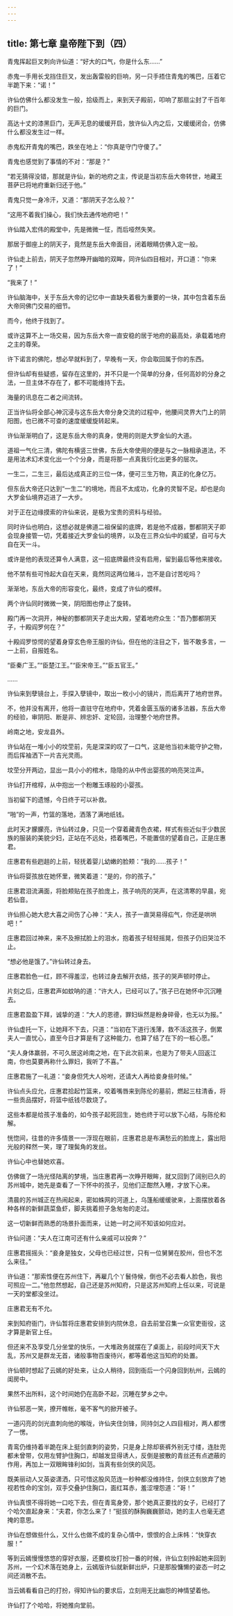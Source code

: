 ```yaml
---
---
---
```

title: 第七章 皇帝陛下到（四）
---




青鬼挥起巨叉刺向许仙道：“好大的口气，你是什么东……”

赤鬼一手用长戈挡住巨叉，发出轰雷般的巨响，另一只手捂住青鬼的嘴巴，压着它半跪下来：“诺！”

许仙仿佛什么都没发生一般，拾级而上，来到天子殿前，叩响了那扇尘封了千百年的巨门。

高达十丈的漆黑巨门，无声无息的缓缓开启，放许仙入内之后，又缓缓闭合，仿佛什么都没发生过一样。

赤鬼松开青鬼的嘴巴，跌坐在地上：“你真是守门守傻了。”

青鬼也感觉到了事情的不对：“那是？”

“若无猜得没错，那就是许仙，新的地府之主，传说是当初东岳大帝转世，地藏王菩萨已将地府重新归还于他。”

青鬼只觉一身冷汗，又道：“那阴天子怎么般？”

“这用不着我们操心，我们快去通传地府吧！”

许仙踏入宏伟的殿堂中，先是微微一怔，而后哑然失笑。

那居于御座上的阴天子，竟然是东岳大帝面目，闭着眼睛仿佛入定一般。

许仙走上前去，阴天子忽然睁开幽暗的双眸，同许仙四目相对，开口道：“你来了！”

“我来了！”

许仙脑海中，关于东岳大帝的记忆中一直缺失着极为重要的一块，其中包含着东岳大帝同佛门交易的细节。

而今，他终于找到了。

或许这算不上一场交易，因为东岳大帝一直安稳的居于地府的最高处，承载着地府之主的尊荣。

许下诺言的佛陀，想必早就料到了，早晚有一天，你会取回属于你的东西。

但许仙却有些疑惑，留存在这里的，并不只是一个简单的分身，任何高妙的分身之法，一旦主体不存在了，都不可能维持下去。

海量的讯息在二者之间流转。

正当许仙将全部心神沉浸与这东岳大帝分身交流的过程中，他腰间灵界大门上的阴阳图，也已微不可查的速度缓缓旋转起来。

许仙渐渐明白了，这是东岳大帝的真身，使用的则是大罗金仙的大道。

道祖一气化三清，佛陀有横竖三世佛，东岳大帝使用的便是与之一脉相承道法，不是用法术幻术变化出一个个分身，而是将那一点真我衍化出更多的层次。

一生二，二生三，最后达成真正的三位一体，便可三生万物，真正的化身亿万。

但东岳大帝还只达到“一生二”的境地，而且不太成功，化身的灵智不足。却也是向大罗金仙境界迈进了一大步。

对于正在边缘摸索的许仙来说，是极为宝贵的资料与经验。

同时许仙也明白，这想必就是佛道二祖保留的底牌，若是他不成器，酆都阴天子即会现身接管一切，凭着接近大罗金仙的境界，以及在三界众仙中的威望，自可与大自在天一斗。

或许是他的表现还算令人满意，这一招底牌最终没有启用，留到最后等他来接收。

他不禁有些可怜起大自在天来，竟然同这两位赌斗，岂不是自讨苦吃吗？

渐渐地，东岳大帝的形容变化，最终，变成了许仙的模样。

两个许仙同时微微一笑，阴阳图也停止了旋转。

殿门再一次洞开，神秘的酆都阴天子走出大殿，望着地府众生：“吾乃酆都阴天子，十殿阎罗何在？”

十殿阎罗惊愕的望着身穿玄色帝王服的许仙，但在他的注目之下，皆不敢多言，一一上前，自报姓名。

“臣秦广王。”“臣楚江王。”“臣宋帝王。”“臣五官王。”

……

许仙来到孽镜台上，手探入孽镜中，取出一枚小小的镜片，而后离开了地府世界。

不，他并没有离开，他将一直驻守在地府中，凭着金匮玉版的诸多法器，东岳大帝的经验，审阴阳、断是非、辨忠奸、定轮回，治理整个地府世界。

岭南之地，安龙县外。

许仙站在一堆小小的坟茔前，先是深深的叹了一口气，这是他当初未能守护之物，而后挥袖洒下一片吉光灵雨。

坟茔分开两边，显出一具小小的棺木，隐隐的从中传出婴孩的响亮哭泣声。

许仙打开棺椁，从中抱出一个粉雕玉琢般的小婴孩。

当初留下的遗憾，今日终于可以补救。

“啪”的一声，竹篮的落地，洒落了满地纸钱。

此时天才朦朦亮，许仙转过身，只见一个穿着藏青色衣裙，样式有些近似于少数民族的服装的美貌少妇，正站在不远处，捂着嘴巴，不能置信的望着自己，正是庄惠君。

庄惠君有些趔趄的上前，轻抚着婴儿幼嫩的脸颊：“我的……孩子！”

许仙将婴孩放在她怀里，微笑着道：“是的，你的孩子。”

庄惠君泪流满面，将脸颊贴在孩子脸庞上，孩子响亮的哭声，在这清寒的早晨，宛若仙音。

许仙担心她大悲大喜之间伤了心神：“夫人，孩子一直哭易得疝气，你还是哄哄吧！”

庄惠君回过神来，来不及擦拭脸上的泪水，抱着孩子轻轻摇晃，但孩子仍旧哭泣不止。

“想必他是饿了。”许仙转过身去。

庄惠君脸色一红，顾不得羞涩，也转过身去解开衣结，孩子的哭声顿时停止。

片刻之后，庄惠君声如蚊呐的道：“许大人，已经可以了。”孩子已在她怀中沉沉睡去。

庄惠君盈盈下拜，诚挚的道：“大人的恩德，罪妇纵然是粉身碎骨，也无以为报。”

许仙虚托一下，让她拜不下去，只道：“当初在下道行浅薄，救不活这孩子，倒累夫人一直忧心，直至今日才算是有了这种能力，也算了结了在下的一桩心愿。”

“夫人身体羸弱，不可久居这岭南之地，在下此次前来，也是为了带夫人回返江南，你也莫要再称什么罪妇，我听了不喜。”

庄惠君施了一礼道：“妾身但凭大人吩咐，还请大人再给妾身些时候。”

许仙点头应允，庄惠君拾起竹篮来，咬着嘴唇来到陈伦的墓前，燃起三柱清香，将一些贡品摆好，将篮中纸钱尽数烧了。

这些本都是给孩子准备的，如今孩子起死回生，她也终于可以放下心结，与陈伦和解。

恍惚间，往昔的许多情景一一浮现在眼前，庄惠君总是布满愁云的脸庞上，露出阳光般的释然一笑，理了理鬓角的发丝。

许仙心中也替她欢喜。

仿佛做了一场光怪陆离的梦境，当庄惠君再一次睁开眼眸，就又回到了阔别已久的苏州城中，她先是查看了一下怀中的孩子，见他们正酣然入睡，才放下心来。

清晨的苏州城正在热闹起来，密如蛛网的河道上，乌篷船缓缓驶来，上面摆放着各种各样的新鲜蔬菜鱼虾，脚夫挑着担子急匆匆的走过。

这一切新鲜而熟悉的场景扑面而来，让她一时之间不知该如何应对。

许仙问道：“夫人在江南可还有什么亲戚可以投奔？”

庄惠君摇摇头：“妾身是独女，父母也已经过世，只有一位舅舅在胶州，但也不怎么来往。”

许仙道：“那索性便在苏州住下，再雇几个丫鬟侍候，倒也不必去看人脸色，我也可照应一二。”他忽然想起，自己还是苏州知府，只是这苏州知府上任以来，可说是一天的堂都没坐过。

庄惠君无有不允。

来到知府衙门，许仙暂将庄惠君安排到内院休息，自去前堂召集一众官吏衙役，这才算是新官上任。

但还来不及享受几分坐堂的快乐，一大堆政务就摆在了桌面上，前段时间天下大乱，苏州又是群龙无首，诸般事物百废待兴，都等着他这当知府的处置。

许仙顿时想起了云嫣的好处来，让众人稍待，回到衙后一个闪身回到杭州，云嫣的闺房中。

果然不出所料，这个时间她仍在高卧不起，沉睡在梦乡之中。

许仙邪恶一笑，撩开帷帐，毫不客气的掀开被子。

一道闪亮的剑光直刺向他的喉咙，许仙夹住剑锋，同持剑之人四目相对，两人都愣了一愣。

青鸾仍维持着半跪在床上挺剑直刺的姿势，只是身上除却亵裤外别无寸缕，连肚兜都未曾带，仅用左臂护住胸口，却越发显得诱人，反倒是披散的青丝还有点遮蔽的作用，再加上一双眼眸锋利如剑，当真有些剑侠的风范。

既美丽动人又英姿潇洒，只可惜这股风范连一秒种都没维持住，剑侠立刻放弃了她视若性命的宝剑，双手交叠护住胸口，面红耳赤，羞涩埋怨道：“哥！”

许仙真恨不得将她一口吃下去，但在青鸾身旁，那个她真正要找的女子，已经打了个哈欠直起身来：“夫君，你怎么来了！”挺拔的酥胸巍巍颤动，她的主人也毫无遮掩的意思。

许仙在想做些什么，又什么也做不成的复杂心情中，恨恨的合上床帏：“快穿衣服！”

等到云嫣慢慢悠悠的穿好衣服，还要梳妆打扮一番的时候，许仙立刻拎起她来回到苏州，一个幻术落在她身上，云嫣版许仙就新鲜出炉，只是那股慵懒的姿态一时之间还消散不去。

当云嫣看看自己的打扮，得知许仙的要求后，立刻用无比幽怨的神情望着他。

许仙打了个哈哈，将她推向堂前。